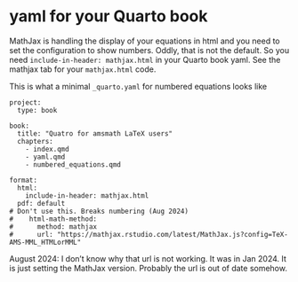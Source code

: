 # yaml for your Quarto book

MathJax is handling the display of your equations in html and you need to set the configuration to show numbers. Oddly, that is not the default. So you need `include-in-header: mathjax.html` in your Quarto book yaml. See the mathjax tab for your `mathjax.html` code.

This is what a minimal `_quarto.yaml` for numbered equations looks like

```
project:
  type: book

book:
  title: "Quatro for amsmath LaTeX users"
  chapters:
    - index.qmd
    - yaml.qmd
    - numbered_equations.qmd

format:
  html:
    include-in-header: mathjax.html
  pdf: default
# Don't use this. Breaks numbering (Aug 2024)
#    html-math-method:
#      method: mathjax
#      url: "https://mathjax.rstudio.com/latest/MathJax.js?config=TeX-AMS-MML_HTMLorMML"
```

August 2024: I don't know why that url is not working. It was in Jan 2024. It is just setting the MathJax version. Probably the url is out of date somehow.